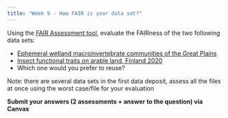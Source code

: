 ```yaml
---
title: "Week 9 - How FAIR is your data set?"
---
```



Using the [FAIR Assessment tool](FAIR_assessment_tool.qmd), evaluate the FAIRness of the two following data sets:

- [Ephemeral wetland macroinvertebrate communities of the Great Plains](https://knb.ecoinformatics.org/view/urn%3Auuid%3Ad544dff2-319a-4753-a1f1-48b6e1413285)
- [Insect functional traits on arable land, Finland 2020](https://knb.ecoinformatics.org/view/doi%3A10.5063%2FF11N7ZK5)
- Which one would you prefer to reuse?

Note: there are several data sets in the first data deposit, assess all the files at once using the worst case/file for your evaluation


**Submit your answers (2 assessments + answer to the question) via Canvas**